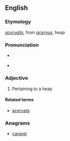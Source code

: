 ==English==

===Etymology===
{{etyl|la|en}} ''[[acervalis]]'', from ''[[acervus]]'', heap

===Pronunciation===
* {{a|UK}} {{IPA|/əˈsəː.vəl/|lang=en}}
* {{a|US}} {{IPA|/əˈsɚ.vəl/|lang=en}}

===Adjective===
{{head|en|adjective}}

# {{context|obsolete|lang=en}} Pertaining to a heap

====Related terms====
* [[acervate]]

===Anagrams===
* [[caravel#English|caravel]]